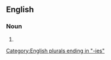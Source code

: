 ==English==

===Noun===
{{head|en|noun form}}

# {{plural of|processivity|lang=en}}

[[Category:English plurals ending in "-ies"]]